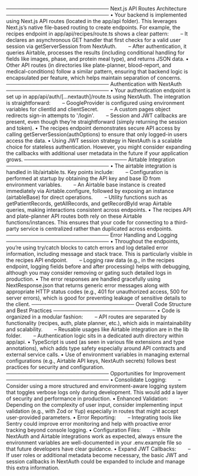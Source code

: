 ────────────────────────────
Next.js API Routes Architecture
────────────────────────────
• Your backend is implemented using Next.js API routes (located in the app/api folder). This leverages Next.js’s native file-based routing to create endpoints. 
For example, the recipes endpoint in app/api/recipes/route.ts shows a clear pattern:
  – It declares an asynchronous GET handler that first checks for a valid user session via getServerSession from NextAuth.
  – After authentication, it queries Airtable, processes the results (including conditional handling for fields like images, phase, and protein meal type), 
and returns JSON data.
• Other API routes (in directories like plate-planner, blood-report, and medical-conditions) follow a similar pattern, ensuring that backend logic is 
encapsulated per feature, which helps maintain separation of concerns.
────────────────────────────
Authentication with NextAuth
────────────────────────────
• Your authentication endpoint is set up in app/api/auth/[...nextauth]/route.ts using NextAuth. The integration is straightforward:
  – GoogleProvider is configured using environment variables for clientId and clientSecret.
  – A custom pages object redirects sign-in attempts to '/login'.
  – Session and JWT callbacks are present, even though they’re straightforward (simply returning the session and token).
• The recipes endpoint demonstrates secure API access by calling getServerSession(authOptions) to ensure that only logged-in users access the data.
• Using JWT session strategy in NextAuth is a scalable choice for stateless authentication. However, you might consider expanding the callbacks with 
additional user metadata in the future if your application grows.
────────────────────────────
Airtable Integration
────────────────────────────
• The airtable integration is handled in lib/airtable.ts. Key points include:
  – Configuration is performed at startup by obtaining the API key and base ID from environment variables.
  – An Airtable base instance is created immediately via Airtable.configure, followed by exposing an instance (airtableBase) for direct operations.
  – Utility functions such as getPatientRecords, getAllRecords, and getRecordById wrap Airtable queries, making interactions consistent across endpoints.
• The recipes API and plate-planner API routes both rely on these Airtable functions/instances. This ensures that your code for connecting to a third-party 
service is centralized rather than duplicated across endpoints.
────────────────────────────
Error Handling and Logging
────────────────────────────
• Throughout the endpoints, you’re using try/catch blocks to catch errors and log detailed error information, including message and stack trace.
 This is particularly visible in the recipes API endpoint.
  – Logging raw data (e.g., in the recipes endpoint, logging fields before and after processing) helps with debugging, although you may consider removing 
or gating such detailed logs in production.
• The error responses are handled gracefully using NextResponse.json that returns generic error messages along with appropriate HTTP status 
codes (e.g., 401 for unauthorized access, 500 for server errors), which is good for preventing leakage of sensitive details to the client.
────────────────────────────
Overall Code Structure and Best Practices
────────────────────────────
• Code is organized in a modular fashion:
  – API routes are separated by functionality (recipes, auth, plate planner, etc.), which aids in maintainability and scalability.
  – Reusable usages like Airtable integration are in the lib folder.
  – Authentication logic sits in a dedicated auth directory within app/api.
• TypeScript is used (as seen in various file extensions and type annotations), which adds type safety especially around API contracts and external service calls.
• Use of environment variables in managing external configurations (e.g., Airtable API keys, NextAuth secrets) follows best practices 
for security and configuration.
────────────────────────────
Opportunities for Improvement
────────────────────────────
• Consolidate Logging:
  – Consider using a more structured and environment-aware logging system that toggles verbose logs only during development. 
This would add a layer of security and performance in production.
• Enhanced Validation:
  – Depending on the complexity of user input, consider implementing input validation (e.g., with Zod or Yup) especially in routes 
that might accept user-provided parameters.
• Error Reporting:
  – Integrating tools like Sentry could improve error monitoring and help with proactive error tracking beyond console logging.
• Configuration Files:
  – While NextAuth and Airtable integrations work as expected, always ensure the environment variables are well-documented in your .env.example 
file so that future developers have clear guidance.
• Expand JWT Callbacks:
  – If user roles or additional metadata become necessary, the basic JWT and session callbacks in NextAuth could be expanded to include and manage 
this extra information.
